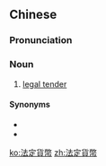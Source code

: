 {{also|法定货币}}
==Chinese==
{{zh-forms|s=法定货币|type=22}}

===Pronunciation===
{{zh-pron
|m=fǎdìng huòbì
|c=faat3 ding6 fo3 bai6
|cat=n
}}

===Noun===
{{zh-noun}}

# [[legal tender]]

====Synonyms====
* {{zh-l|法幣}}
* {{zh-l|法償貨幣}}

{{zh-cat|Law|Currency}}

[[ko:法定貨幣]]
[[zh:法定貨幣]]